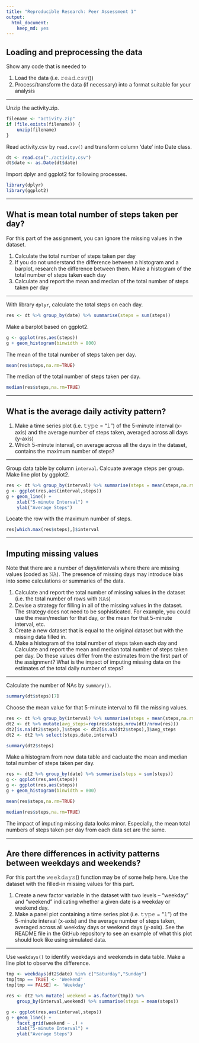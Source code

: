 ```yaml
---
title: "Reproducible Research: Peer Assessment 1"
output: 
  html_document:
    keep_md: yes
---
```


## Loading and preprocessing the data

Show any code that is needed to

1. Load the data (i.e. 𝚛𝚎𝚊𝚍.𝚌𝚜𝚟())
2. Process/transform the data (if necessary) into a format suitable for your analysis

---

Unzip the activity.zip.
```r
filename <- "activity.zip"
if (file.exists(filename)) {
    unzip(filename)
}
```

Read activity.csv by ``read.csv()`` and transform column 'date' into Date class.
```r
dt <- read.csv("./activity.csv")
dt$date <- as.Date(dt$date)
```

Import dplyr and ggplot2 for following processes.

```r
library(dplyr)
library(ggplot2)
```

---

## What is mean total number of steps taken per day?

For this part of the assignment, you can ignore the missing values in the dataset.

1. Calculate the total number of steps taken per day
2. If you do not understand the difference between a histogram and a barplot, research the difference between them. Make a histogram of the total number of steps taken each day
3. Calculate and report the mean and median of the total number of steps taken per day

---

With library ``dplyr``, calculate the total steps on each day. 

```r
res <- dt %>% group_by(date) %>% summarise(steps = sum(steps))
```

Make a barplot based on ggplot2.

```r
g <- ggplot(res,aes(steps))
g + geom_histogram(binwidth = 800)
```

The mean of the total number of steps taken per day.

```r
mean(res$steps,na.rm=TRUE)
```

The median of the total number of steps taken per day.

```r
median(res$steps,na.rm=TRUE)
```

---

## What is the average daily activity pattern?

1. Make a time series plot (i.e. 𝚝𝚢𝚙𝚎 = "𝚕") of the 5-minute interval (x-axis) and the average number of steps taken, averaged across all days (y-axis)
2. Which 5-minute interval, on average across all the days in the dataset, contains the maximum number of steps?

---

Group data table by column ``interval``. Calcuate average steps per group. Make line plot by ggplot2.

```r
res <- dt %>% group_by(interval) %>% summarise(steps = mean(steps,na.rm=TRUE))
g <- ggplot(res,aes(interval,steps))
g + geom_line() + 
    xlab("5-minute Interval") + 
    ylab("Average Steps")
```

Locate the row with the maximum number of steps.

```r
res[which.max(res$steps),]$interval
```

---

## Imputing missing values

Note that there are a number of days/intervals where there are missing values (coded as 𝙽𝙰). The presence of missing days may introduce bias into some calculations or summaries of the data.

1. Calculate and report the total number of missing values in the dataset (i.e. the total number of rows with 𝙽𝙰s)
2. Devise a strategy for filling in all of the missing values in the dataset. The strategy does not need to be sophisticated. For example, you could use the mean/median for that day, or the mean for that 5-minute interval, etc.
3. Create a new dataset that is equal to the original dataset but with the missing data filled in.
4. Make a histogram of the total number of steps taken each day and Calculate and report the mean and median total number of steps taken per day. Do these values differ from the estimates from the first part of the assignment? What is the impact of imputing missing data on the estimates of the total daily number of steps?

---

Calculate the number of NAs by ``summary()``.

```r
summary(dt$steps)[7]
```

Choose the mean value for that 5-minute interval to fill the missing values.

```r
res <- dt %>% group_by(interval) %>% summarise(steps = mean(steps,na.rm=TRUE))
dt2 <- dt %>% mutate(avg_steps=rep(res$steps,nrow(dt)/nrow(res)))
dt2[is.na(dt2$steps),]$steps <- dt2[is.na(dt2$steps),]$avg_steps
dt2 <- dt2 %>% select(steps,date,interval)

summary(dt2$steps)
```

Make a histogram from new data table and cacluate the mean and median total number of steps taken per day.

```r
res <- dt2 %>% group_by(date) %>% summarise(steps = sum(steps))
g <- ggplot(res,aes(steps))
g <- ggplot(res,aes(steps))
g + geom_histogram(binwidth = 800)
```

```r
mean(res$steps,na.rm=TRUE)
```

```r
median(res$steps,na.rm=TRUE)
```

The impact of imputing missing data looks minor. Especially, the mean total numbers of steps taken per day from each data set are the same.

---

## Are there differences in activity patterns between weekdays and weekends?

For this part the 𝚠𝚎𝚎𝚔𝚍𝚊𝚢𝚜() function may be of some help here. Use the dataset with the filled-in missing values for this part.

1. Create a new factor variable in the dataset with two levels – “weekday” and “weekend” indicating whether a given date is a weekday or weekend day.
2. Make a panel plot containing a time series plot (i.e. 𝚝𝚢𝚙𝚎 = "𝚕") of the 5-minute interval (x-axis) and the average number of steps taken, averaged across all weekday days or weekend days (y-axis). See the README file in the GitHub repository to see an example of what this plot should look like using simulated data.

---

Use ``weekdays()`` to identify weekdays and weekends in data table. Make a line plot to observe the difference.

```r
tmp <- weekdays(dt2$date) %in% c("Saturday","Sunday")
tmp[tmp == TRUE] <- 'Weekend'
tmp[tmp == FALSE] <- 'Weekday'

res <- dt2 %>% mutate( weekend = as.factor(tmp)) %>% 
    group_by(interval,weekend) %>% summarise(steps = mean(steps))

g <- ggplot(res,aes(interval,steps))
g + geom_line() + 
    facet_grid(weekend ~ .) +
    xlab("5-minute Interval") + 
    ylab("Average Steps")
```
